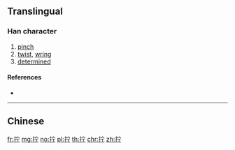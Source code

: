 {{also|擰}}
==Translingual==

===Han character===
{{Han char|rn=64|rad=手|as=05|sn=8|four=|canj=QJMN|ids=⿰扌宁}}

# [[pinch]]
# [[twist]], [[wring]]
# [[determined]]

====References====
* {{Han ref|kx=0427.161|hdz=31858.040|uh=62E7|ud=25319}}

----

==Chinese==
{{zh-see|擰}}

[[fr:拧]]
[[mg:拧]]
[[no:拧]]
[[pl:拧]]
[[th:拧]]
[[chr:拧]]
[[zh:拧]]